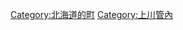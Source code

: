 {{Commonscat|Pippu, Hokkaido}}
{{Catmore}}

{{DEFAULTSORT:Pippu}}
[[Category:北海道的町|Category:北海道的町]]
[[Category:上川管內|Category:上川管內]]